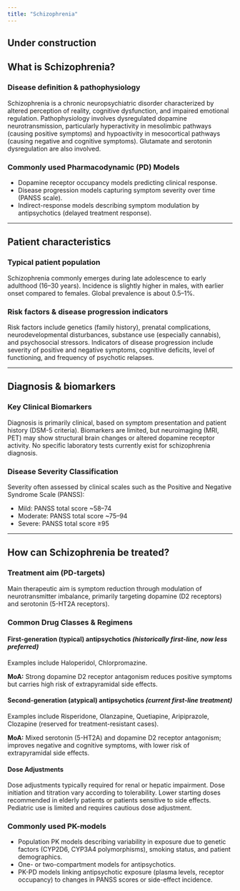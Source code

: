 ```yaml
---
title: "Schizophrenia"
---
```


:::{.callout-caution}
# Under construction
:::

## What is Schizophrenia?

### Disease definition & pathophysiology

Schizophrenia is a chronic neuropsychiatric disorder characterized by altered perception of reality, cognitive dysfunction, and impaired emotional regulation.
Pathophysiology involves dysregulated dopamine neurotransmission, particularly hyperactivity in mesolimbic pathways (causing positive symptoms) and hypoactivity in mesocortical pathways (causing negative and cognitive symptoms).
Glutamate and serotonin dysregulation are also involved.

### Commonly used Pharmacodynamic (PD) Models

- Dopamine receptor occupancy models predicting clinical response.
- Disease progression models capturing symptom severity over time (PANSS scale).
- Indirect-response models describing symptom modulation by antipsychotics (delayed treatment response).

---

## Patient characteristics

### Typical patient population

Schizophrenia commonly emerges during late adolescence to early adulthood (16--30 years).
Incidence is slightly higher in males, with earlier onset compared to females.
Global prevalence is about 0.5--1%.

### Risk factors & disease progression indicators

Risk factors include genetics (family history), prenatal complications, neurodevelopmental disturbances, substance use (especially cannabis), and psychosocial stressors.
Indicators of disease progression include severity of positive and negative symptoms, cognitive deficits, level of functioning, and frequency of psychotic relapses.

---

## Diagnosis & biomarkers

### Key Clinical Biomarkers

Diagnosis is primarily clinical, based on symptom presentation and patient history (DSM-5 criteria).
Biomarkers are limited, but neuroimaging (MRI, PET) may show structural brain changes or altered dopamine receptor activity.
No specific laboratory tests currently exist for schizophrenia diagnosis.

### Disease Severity Classification

Severity often assessed by clinical scales such as the Positive and Negative Syndrome Scale (PANSS):

- Mild: PANSS total score ~58--74
- Moderate: PANSS total score ~75--94
- Severe: PANSS total score ≥95

---

## How can Schizophrenia be treated?

### Treatment aim (PD-targets)

Main therapeutic aim is symptom reduction through modulation of neurotransmitter imbalance, primarily targeting dopamine (D2 receptors) and serotonin (5-HT2A receptors).

### Common Drug Classes & Regimens

#### First-generation (typical) antipsychotics *(historically first-line, now less preferred)*

Examples include Haloperidol, Chlorpromazine.

**MoA:** Strong dopamine D2 receptor antagonism reduces positive symptoms but carries high risk of extrapyramidal side effects.

#### Second-generation (atypical) antipsychotics *(current first-line treatment)*

Examples include Risperidone, Olanzapine, Quetiapine, Aripiprazole, Clozapine (reserved for treatment-resistant cases).

**MoA:** Mixed serotonin (5-HT2A) and dopamine D2 receptor antagonism; improves negative and cognitive symptoms, with lower risk of extrapyramidal side effects.

#### Dose Adjustments

Dose adjustments typically required for renal or hepatic impairment.
Dose initiation and titration vary according to tolerability.
Lower starting doses recommended in elderly patients or patients sensitive to side effects.
Pediatric use is limited and requires cautious dose adjustment.

### Commonly used PK-models

- Population PK models describing variability in exposure due to genetic factors (CYP2D6, CYP3A4 polymorphisms), smoking status, and patient demographics.
- One- or two-compartment models for antipsychotics.
- PK-PD models linking antipsychotic exposure (plasma levels, receptor occupancy) to changes in PANSS scores or side-effect incidence.

